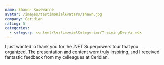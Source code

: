 ```yaml
---
name: Shawn- Rosewarne
avatar: /images/testimonialAvatars/shawn.jpg
company: Ceridian
rating: 5
categories:
  - category: content/testimonialCategories/TrainingEvents.mdx
---
```


I just wanted to thank you for the .NET Superpowers tour that you organized. The presentation and content were truly inspiring, and I received fantastic feedback from my colleagues at Ceridian.
